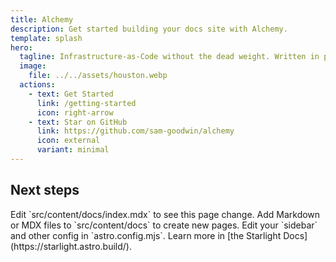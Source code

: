 ```yaml
---
title: Alchemy
description: Get started building your docs site with Alchemy.
template: splash
hero:
  tagline: Infrastructure-as-Code without the dead weight. Written in pure TypeScript, optimized for Gen-AI.
  image:
    file: ../../assets/houston.webp
  actions:
    - text: Get Started
      link: /getting-started
      icon: right-arrow
    - text: Star on GitHub
      link: https://github.com/sam-goodwin/alchemy
      icon: external
      variant: minimal
---
```



## Next steps

<CardGrid stagger>
  <Card title="Update content" icon="pencil">
    Edit `src/content/docs/index.mdx` to see this page change.
  </Card>
  <Card title="Add new content" icon="add-document">
    Add Markdown or MDX files to `src/content/docs` to create new pages.
  </Card>
  <Card title="Configure your site" icon="setting">
    Edit your `sidebar` and other config in `astro.config.mjs`.
  </Card>
  <Card title="Read the docs" icon="open-book">
    Learn more in [the Starlight Docs](https://starlight.astro.build/).
  </Card>
</CardGrid>
